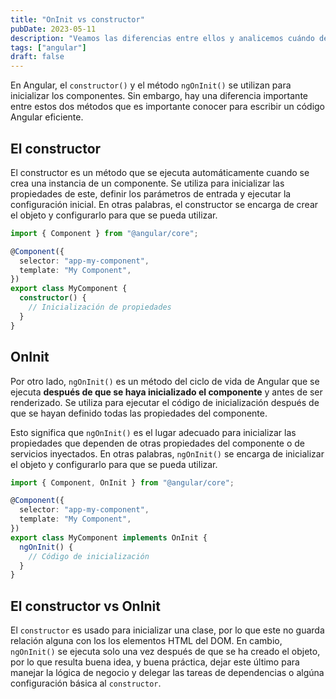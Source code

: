 ---
title: "OnInit vs constructor"
pubDate: 2023-05-11
description: "Veamos las diferencias entre ellos y analicemos cuándo deben ser usados"
tags: ["angular"]
draft: false
---

En Angular, el `constructor()` y el método `ngOnInit()` se utilizan para inicializar los componentes. Sin embargo, hay una diferencia importante entre estos dos métodos que es importante conocer para escribir un código Angular eficiente.

## El constructor

El constructor es un método que se ejecuta automáticamente cuando se crea una instancia de un componente. Se utiliza para inicializar las propiedades de este, definir los parámetros de entrada y ejecutar la configuración inicial. En otras palabras, el constructor se encarga de crear el objeto y configurarlo para que se pueda utilizar.

```ts
import { Component } from "@angular/core";

@Component({
  selector: "app-my-component",
  template: "My Component",
})
export class MyComponent {
  constructor() {
    // Inicialización de propiedades
  }
}
```

## OnInit

Por otro lado, `ngOnInit()` es un método del ciclo de vida de Angular que se ejecuta **después de que se haya inicializado el componente** y antes de ser renderizado. Se utiliza para ejecutar el código de inicialización después de que se hayan definido todas las propiedades del componente.

Esto significa que `ngOnInit()` es el lugar adecuado para inicializar las propiedades que dependen de otras propiedades del componente o de servicios inyectados. En otras palabras, `ngOnInit()` se encarga de inicializar el objeto y configurarlo para que se pueda utilizar.

```typescript
import { Component, OnInit } from "@angular/core";

@Component({
  selector: "app-my-component",
  template: "My Component",
})
export class MyComponent implements OnInit {
  ngOnInit() {
    // Código de inicialización
  }
}
```

## El constructor vs OnInit

El `constructor` es usado para inicializar una clase, por lo que este no guarda relación alguna con los los elementos HTML del DOM. En cambio, `ngOnInit()` se ejecuta solo una vez después de que se ha creado el objeto, por lo que resulta buena idea, y buena práctica, dejar este último para manejar la lógica de negocio y delegar las tareas de dependencias o algúna configuración básica al `constructor`.
